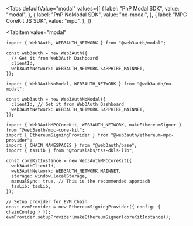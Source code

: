 
<Tabs
  defaultValue="modal"
  values={[
    { label: "PnP Modal SDK", value: "modal", },
    { label: "PnP NoModal SDK", value: "no-modal", },
    { label: "MPC CoreKit JS SDK", value: "mpc", },
  ]}
>
<TabItem
  value="modal"
>

```tsx
import { Web3Auth, WEB3AUTH_NETWORK } from "@web3auth/modal";

const web3auth = new Web3Auth({
  // Get it from Web3Auth Dashboard
  clientId,
  web3AuthNetwork: WEB3AUTH_NETWORK.SAPPHIRE_MAINNET,
});
```

</TabItem>
<TabItem
  value="no-modal"
>

```tsx
import { Web3AuthNoModal, WEB3AUTH_NETWORK } from "@web3auth/no-modal";

const web3auth = new Web3AuthNoModal({
  clientId, // Get it from Web3Auth Dashboard
  web3AuthNetwork: WEB3AUTH_NETWORK.SAPPHIRE_MAINNET,
});
```

</TabItem>
<TabItem
  value="mpc"
>

```tsx
import { Web3AuthMPCCoreKit, WEB3AUTH_NETWORK, makeEthereumSigner } from "@web3auth/mpc-core-kit";
import { EthereumSigningProvider } from "@web3auth/ethereum-mpc-provider";
import { CHAIN_NAMESPACES } from "@web3auth/base";
import { tssLib } from "@toruslabs/tss-dkls-lib";

const coreKitInstance = new Web3AuthMPCCoreKit({
  web3AuthClientId,
  web3AuthNetwork: WEB3AUTH_NETWORK.MAINNET,
  storage: window.localStorage,
  manualSync: true, // This is the recommended approach
  tssLib: tssLib,
});

// Setup provider for EVM Chain
const evmProvider = new EthereumSigningProvider({ config: { chainConfig } });
evmProvider.setupProvider(makeEthereumSigner(coreKitInstance));
```

</TabItem>
</Tabs>
